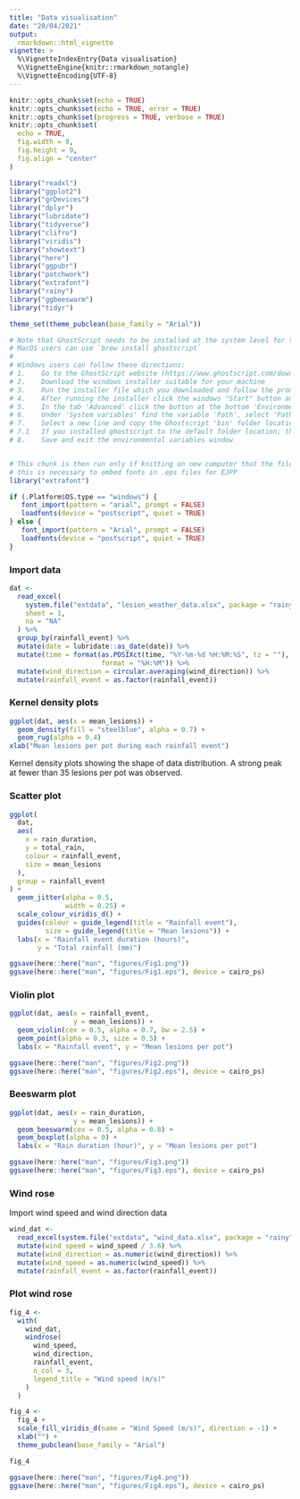 ```yaml
---
title: "Data visualisation"
date: "28/04/2021"
output:
  rmarkdown::html_vignette
vignette: >
  %\VignetteIndexEntry{Data visualisation}
  %\VignetteEngine{knitr::rmarkdown_notangle}
  %\VignetteEncoding{UTF-8}
---
```


```r
knitr::opts_chunk$set(echo = TRUE)
knitr::opts_chunk$set(echo = TRUE, error = TRUE)
knitr::opts_chunk$set(progress = TRUE, verbose = TRUE)
knitr::opts_chunk$set(
  echo = TRUE,
  fig.width = 9,
  fig.height = 9,
  fig.align = "center"
)
```

```r
library("readxl")
library("ggplot2")
library("grDevices")
library("dplyr")
library("lubridate")
library("tidyverse")
library("clifro")
library("viridis")
library("showtext")
library("here")
library("ggpubr")
library("patchwork")
library("extrafont")
library("rainy")
library("ggbeeswarm")
library("tidyr")

theme_set(theme_pubclean(base_family = "Arial"))
```

```r
# Note that GhostScript needs to be installed at the system level for the PS files to be generated.
# MacOS users can use `brew install ghostscript`
# 
# Windows users can follow these directions:
# 1.	Go to the GhostScript website (https://www.ghostscript.com/download/gsdnld.html)
# 2.	Download the windows installer suitable for your machine
# 3.	Run the installer file which you downloaded and follow the prompts
# 4.	After running the installer click the windows "Start" button and type "Edit environment variables for your account" and open
# 5.	In the tab 'Advanced' click the button at the bottom 'Environment Variables...'
# 6.	Under 'System variables' find the variable 'Path', select 'Path' and click the 'Edit' button
# 7. 	Select a new line and copy the Ghostscript 'bin' folder location into the field.
# 7.1	If you installed ghostscript to the default folder location; then the folder location will likely be "C:\Program Files\gs\gs9.52\bin", the version number (9.52) may differ.
# 8.	Save and exit the environmental variables window


# This chunk is then run only if knitting on new computer that the files have not been generated on
# this is necessary to embed fonts in .eps files for EJPP
library("extrafont")

if (.Platform$OS.type == "windows") {
   font_import(pattern = "arial", prompt = FALSE)
   loadfonts(device = "postscript", quiet = TRUE)
} else {
   font_import(pattern = "Arial", prompt = FALSE)
   loadfonts(device = "postscript", quiet = TRUE)
}
```


### Import data 

```r
dat <-
  read_excel(
    system.file("extdata", "lesion_weather_data.xlsx", package = "rainy"),
    sheet = 1,
    na = "NA"
  ) %>%
  group_by(rainfall_event) %>%
  mutate(date = lubridate::as_date(date)) %>%
  mutate(time = format(as.POSIXct(time, "%Y-%m-%d %H:%M:%S", tz = ""),
                       format = "%H:%M")) %>%
  mutate(wind_direction = circular.averaging(wind_direction)) %>%
  mutate(rainfall_event = as.factor(rainfall_event))
```

### Kernel density plots

```r
ggplot(dat, aes(x = mean_lesions)) +
  geom_density(fill = "steelblue", alpha = 0.7) +
  geom_rug(alpha = 0.4)
xlab("Mean lesions per pot during each rainfall event")
```

Kernel density plots showing the shape of data distribution.
A strong peak at fewer than 35 lesions per pot was observed.

### Scatter plot

```r
ggplot(
  dat,
  aes(
    x = rain_duration,
    y = total_rain,
    colour = rainfall_event,
    size = mean_lesions
  ),
  group = rainfall_event
) +
  geom_jitter(alpha = 0.5,
              width = 0.25) +
  scale_colour_viridis_d() +
  guides(colour = guide_legend(title = "Rainfall event"),
         size = guide_legend(title = "Mean lesions")) +
  labs(x = "Rainfall event duration (hours)",
       y = "Total rainfall (mm)")

```


```r
ggsave(here::here("man", "figures/Fig1.png"))
ggsave(here::here("man", "figures/Fig1.eps"), device = cairo_ps)
```

### Violin plot 

```r
ggplot(dat, aes(x = rainfall_event,
                y = mean_lesions)) +
  geom_violin(cex = 0.5, alpha = 0.7, bw = 2.5) +
  geom_point(alpha = 0.3, size = 0.5) +
  labs(x = "Rainfall event", y = "Mean lesions per pot")

```

```r
ggsave(here::here("man", "figures/Fig2.png"))
ggsave(here::here("man", "figures/Fig2.eps"), device = cairo_ps)
```


### Beeswarm plot

```r
ggplot(dat, aes(x = rain_duration,
                y = mean_lesions)) +
  geom_beeswarm(cex = 0.5, alpha = 0.8) +
  geom_boxplot(alpha = 0) +
  labs(x = "Rain duration (hour)", y = "Mean lesions per pot")

```

```r
ggsave(here::here("man", "figures/Fig3.png"))
ggsave(here::here("man", "figures/Fig3.eps"), device = cairo_ps)
```

### Wind rose

Import wind speed and wind direction data

```r
wind_dat <-
  read_excel(system.file("extdata", "wind_data.xlsx", package = "rainy")) %>%
  mutate(wind_speed = wind_speed / 3.6) %>%
  mutate(wind_direction = as.numeric(wind_direction)) %>%
  mutate(wind_speed = as.numeric(wind_speed)) %>%
  mutate(rainfall_event = as.factor(rainfall_event))

```

### Plot wind rose

```r
fig_4 <-
  with(
    wind_dat,
    windrose(
      wind_speed,
      wind_direction,
      rainfall_event,
      n_col = 3,
      legend_title = "Wind speed (m/s)"
    )
  )

fig_4 <-
  fig_4 +
  scale_fill_viridis_d(name = "Wind Speed (m/s)", direction = -1) +
  xlab("") +
  theme_pubclean(base_family = "Arial")

fig_4

```


```r
ggsave(here::here("man", "figures/Fig4.png"))
ggsave(here::here("man", "figures/Fig4.eps"), device = cairo_ps)
```



